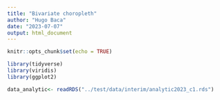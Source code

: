 ```yaml
---
title: "Bivariate choropleth"
author: "Hugo Baca"
date: "2023-07-07"
output: html_document
---
```


```r
knitr::opts_chunk$set(echo = TRUE)
```

```r

library(tidyverse)
library(viridis)
library(ggplot2)

data_analytic<- readRDS("../test/data/interim/analytic2023_c1.rds")
```

